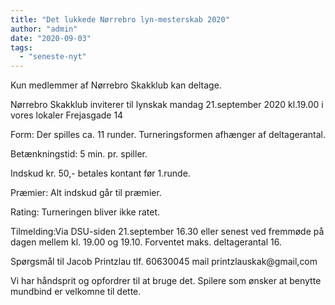 ```yaml
---
title: "Det lukkede Nørrebro lyn-mesterskab 2020"
author: "admin"
date: "2020-09-03"
tags: 
  - "seneste-nyt"
---
```


Kun medlemmer af Nørrebro Skakklub kan deltage.

Nørrebro Skakklub inviterer til lynskak mandag 21.september 2020 kl.19.00 i vores lokaler Frejasgade 14

Form: Der spilles ca. 11 runder. Turneringsformen afhænger af deltagerantal.

Betænkningstid: 5 min. pr. spiller.

Indskud kr. 50,- betales kontant før 1.runde.

Præmier: Alt indskud går til præmier.

Rating: Turneringen bliver ikke ratet.

Tilmelding:Via DSU-siden 21.september 16.30 eller senest ved fremmøde på dagen mellem kl. 19.00 og 19.10. 
Forventet maks. deltagerantal 16.

Spørgsmål til Jacob Printzlau tlf. 60630045 mail printzlauskak@gmail,com

Vi har håndsprit og opfordrer til at bruge det. Spilere som ønsker at benytte mundbind er velkomne til dette.

